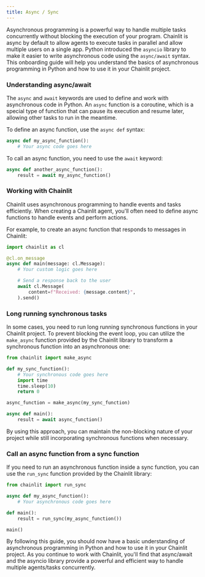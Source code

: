 ```yaml
---
title: Async / Sync
---
```


Asynchronous programming is a powerful way to handle multiple tasks concurrently without blocking the execution of your program. Chainlit is async by default to allow agents to execute tasks in parallel and allow multiple users on a single app.
Python introduced the `asyncio` library to make it easier to write asynchronous code using the `async/await` syntax. This onboarding guide will help you understand the basics of asynchronous programming in Python and how to use it in your Chainlit project.

### Understanding async/await

The `async` and `await` keywords are used to define and work with asynchronous code in Python. An `async` function is a coroutine, which is a special type of function that can pause its execution and resume later, allowing other tasks to run in the meantime.

To define an async function, use the `async def` syntax:

```python
async def my_async_function():
    # Your async code goes here
```

To call an async function, you need to use the `await` keyword:

```python
async def another_async_function():
    result = await my_async_function()
```

### Working with Chainlit

Chainlit uses asynchronous programming to handle events and tasks efficiently. When creating a Chainlit agent, you'll often need to define async functions to handle events and perform actions.

For example, to create an async function that responds to messages in Chainlit:

```python
import chainlit as cl

@cl.on_message
async def main(message: cl.Message):
    # Your custom logic goes here

    # Send a response back to the user
    await cl.Message(
        content=f"Received: {message.content}",
    ).send()
```

### Long running synchronous tasks

In some cases, you need to run long running synchronous functions in your Chainlit project. To prevent blocking the event loop, you can utilize the `make_async` function provided by the Chainlit library to transform a synchronous function into an asynchronous one:

```python
from chainlit import make_async

def my_sync_function():
    # Your synchronous code goes here
    import time
    time.sleep(10)
    return 0

async_function = make_async(my_sync_function)

async def main():
    result = await async_function()
```

By using this approach, you can maintain the non-blocking nature of your project while still incorporating synchronous functions when necessary.

### Call an async function from a sync function

If you need to run an asynchronous function inside a sync function, you can use the `run_sync` function provided by the Chainlit library:

```python
from chainlit import run_sync

async def my_async_function():
    # Your asynchronous code goes here

def main():
    result = run_sync(my_async_function())

main()
```

By following this guide, you should now have a basic understanding of asynchronous programming in Python and how to use it in your Chainlit project.
As you continue to work with Chainlit, you'll find that async/await and the asyncio library provide a powerful and efficient way to handle multiple agents/tasks concurrently.
